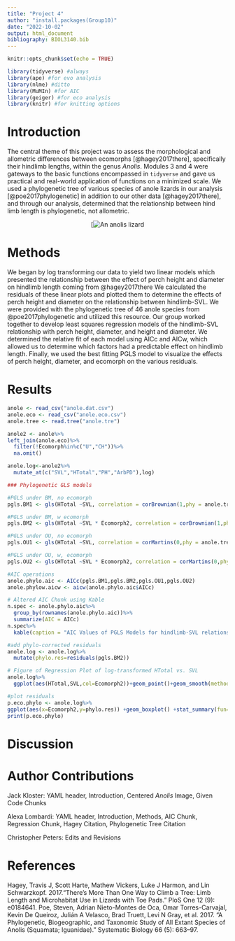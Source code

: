 ```yaml
---
title: "Project 4"
author: "install.packages(Group10)"
date: "2022-10-02"
output: html_document
bibliography: BIOL3140.bib
---
```


```r
knitr::opts_chunk$set(echo = TRUE)
```

```r
library(tidyverse) #always
library(ape) #for evo analysis
library(nlme) #ditto
library(MuMIn) #for AIC
library(geiger) #for eco analysis
library(knitr) #for knitting options
```

# Introduction

The central theme of this project was to assess the morphological and allometric differences between ecomorphs [@hagey2017there], specifically their hindlimb lengths, within the genus *Anolis*.  Modules 3 and 4 were gateways to the basic functions encompassed in `tidyverse` and gave us practical and real-world application of functions on a minimized scale. We used a phylogenetic tree of various species of anole lizards in our analysis [@poe2017phylogenetic] in addition to our other data [@hagey2017there], and through our analysis, determined that the relationship between hind limb length is phylogenetic, not allometric.

<center>
[![An anolis lizard](https://upload.wikimedia.org/wikipedia/commons/thumb/1/19/Anole_-_Dactyloidae.jpg/1600px-Anole_-_Dactyloidae.jpg?20140330214250)
</center>

# Methods 

We began by log transforming our data to yield two linear models which presented the relationship between the effect of perch height and diameter on hindlimb length coming from @hagey2017there  We calculated the residuals of these linear plots and plotted them to determine the effects of perch height and diameter on the relationship between hindlimb-SVL.  We were provided with the phylogenetic tree of 46 anole species from @poe2017phylogenetic and utilized this resource.  Our group worked together to develop least squares regression models of the hindlimb-SVL relationship with perch height, diameter, and height and diameter.  We determined the relative fit of each model using AICc and AICw, which allowed us to determine which factors had a predictable effect on hindlimb length.  Finally, we used the best fitting PGLS model to visualize the effects of perch height, diameter, and ecomorph on the various residuals. 

# Results

```r
anole <- read_csv("anole.dat.csv")
anole.eco <- read_csv("anole.eco.csv")
anole.tree <- read.tree("anole.tre")
```

```r
anole2 <- anole%>%
left_join(anole.eco)%>%
  filter(!Ecomorph%in%c("U","CH"))%>%
  na.omit()

anole.log<-anole2%>%
  mutate_at(c("SVL","HTotal","PH","ArbPD"),log)
```

```r
### Phylogenetic GLS models

#PGLS under BM, no ecomorph
pgls.BM1 <- gls(HTotal ~SVL, correlation = corBrownian(1,phy = anole.tree,form=~Species),data = anole.log, method = "ML")

#PGLS under BM, w ecomorph
pgls.BM2 <- gls(HTotal ~SVL * Ecomorph2, correlation = corBrownian(1,phy = anole.tree,form=~Species),data = anole.log, method = "ML")

#PGLS under OU, no ecomorph
pgls.OU1 <- gls(HTotal ~SVL, correlation = corMartins(0,phy = anole.tree,form=~Species),data = anole.log, method = "ML")

#PGLS under OU, w, ecomorph
pgls.OU2 <- gls(HTotal ~SVL * Ecomorph2, correlation = corMartins(0,phy = anole.tree,form=~Species),data = anole.log, method = "ML")
```

```r
#AIC operations
anole.phylo.aic <- AICc(pgls.BM1,pgls.BM2,pgls.OU1,pgls.OU2)
anole.phylow.aicw <- aicw(anole.phylo.aic$AICc)
```

```r
# Altered AIC Chunk using Kable
n.spec <- anole.phylo.aic%>%
  group_by(rownames(anole.phylo.aic))%>%
  summarize(AIC = AICc)
n.spec%>%
  kable(caption = "AIC Values of PGLS Models for hindlimb-SVL relationship with Perch Height and Diameter")
```

```r
#add phylo-corrected residuals
anole.log <- anole.log%>%
  mutate(phylo.res=residuals(pgls.BM2))
```

```r
# Figure of Regression Plot of log-transformed HTotal vs. SVL
anole.log%>%
  ggplot(aes(HTotal,SVL,col=Ecomorph2))+geom_point()+geom_smooth(method="lm")
```

```r
#plot residuals
p.eco.phylo <- anole.log%>%
ggplot(aes(x=Ecomorph2,y=phylo.res)) +geom_boxplot() +stat_summary(fun=mean, geom="point", size=3)
print(p.eco.phylo)

```

# Discussion

# Author Contributions

Jack Kloster: YAML header, Introduction, Centered *Anolis* Image, Given Code Chunks

Alexa Lombardi: YAML header, Introduction, Methods, AIC Chunk, Regression Chunk, Hagey Citation, Phylogenetic Tree Citation

Christopher Peters: Edits and Revisions

# References

Hagey, Travis J, Scott Harte, Mathew Vickers, Luke J Harmon, and Lin Schwarzkopf. 2017.“There’s More Than One Way to Climb a Tree: Limb Length and Microhabitat Use in Lizards with Toe Pads.” PloS One 12 (9): e0184641.
Poe, Steven, Adrian Nieto-Montes de Oca, Omar Torres-Carvajal, Kevin De Queiroz, Julián A Velasco, Brad Truett, Levi N Gray, et al. 2017. “A Phylogenetic, Biogeographic, and Taxonomic Study of All Extant Species of Anolis (Squamata; Iguanidae).” Systematic Biology 66 (5): 663–97.